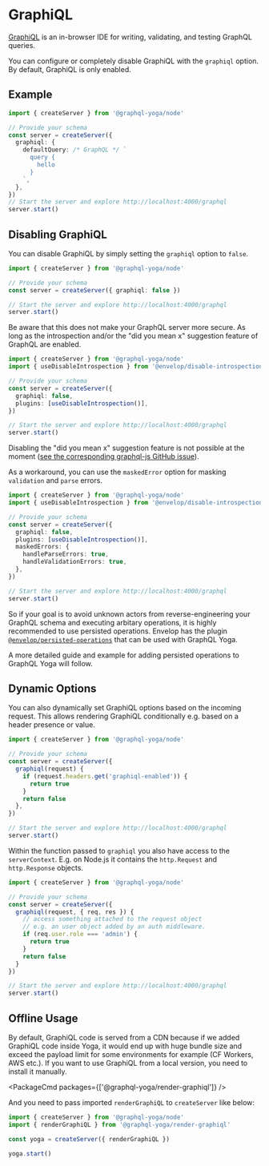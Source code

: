 
# GraphiQL

[GraphiQL](https://github.com/graphql/graphiql) is an in-browser IDE for writing, validating, and testing GraphQL queries.

You can configure or completely disable GraphiQL with the `graphiql` option.
By default, GraphiQL is only enabled.

## Example

```ts
import { createServer } from '@graphql-yoga/node'

// Provide your schema
const server = createServer({
  graphiql: {
    defaultQuery: /* GraphQL */ `
      query {
        hello
      }
    `,
  },
})
// Start the server and explore http://localhost:4000/graphql
server.start()
```

## Disabling GraphiQL

You can disable GraphiQL by simply setting the `graphiql` option to `false`.

```ts
import { createServer } from '@graphql-yoga/node'

// Provide your schema
const server = createServer({ graphiql: false })

// Start the server and explore http://localhost:4000/graphql
server.start()
```

<Callout type="warning" emoji='⚠️'>
  Be aware that this does not make your GraphQL server more secure. As long as
  the introspection and/or the "did you mean x" suggestion feature of GraphQL
  are enabled.
</Callout>

```ts
import { createServer } from '@graphql-yoga/node'
import { useDisableIntrospection } from '@envelop/disable-introspection'

// Provide your schema
const server = createServer({
  graphiql: false,
  plugins: [useDisableIntrospection()],
})

// Start the server and explore http://localhost:4000/graphql
server.start()
```

Disabling the "did you mean x" suggestion feature is not possible at the moment ([see the corresponding graphql-js GitHub issue](https://github.com/graphql/graphql-js/issues/2247)).

As a workaround, you can use the `maskedError` option for masking `validation` and `parse` errors.

```ts
import { createServer } from '@graphql-yoga/node'
import { useDisableIntrospection } from '@envelop/disable-introspection'

// Provide your schema
const server = createServer({
  graphiql: false,
  plugins: [useDisableIntrospection()],
  maskedErrors: {
    handleParseErrors: true,
    handleValidationErrors: true,
  },
})

// Start the server and explore http://localhost:4000/graphql
server.start()
```

So if your goal is to avoid unknown actors from reverse-engineering your GraphQL schema and executing arbitary operations, it is highly recommended to use persisted operations.
Envelop has the plugin [`@envelop/persisted-operations`](https://www.npmjs.com/package/@envelop/persisted-operations) that can be used with GraphQL Yoga.

A more detailed guide and example for adding persisted operations to GraphQL Yoga will follow.

## Dynamic Options

You can also dynamically set GraphiQL options based on the incoming request.
This allows rendering GraphiQL conditionally e.g. based on a header presence or value.

```ts
import { createServer } from '@graphql-yoga/node'

// Provide your schema
const server = createServer({
  graphiql(request) {
    if (request.headers.get('graphiql-enabled')) {
      return true
    }
    return false
  },
})

// Start the server and explore http://localhost:4000/graphql
server.start()
```

Within the function passed to `graphiql` you also have access to the `serverContext`.
E.g. on Node.js it contains the `http.Request` and `http.Response` objects.

```ts
import { createServer } from '@graphql-yoga/node'

// Provide your schema
const server = createServer({
  graphiql(request, { req, res }) {
    // access something attached to the request object
    // e.g. an user object added by an auth middleware.
    if (req.user.role === 'admin') {
      return true
    }
    return false
  }
})

// Start the server and explore http://localhost:4000/graphql
server.start()
```

## Offline Usage

By default, GraphiQL code is served from a CDN because if we added GraphiQL code inside Yoga, it would end up with huge bundle size and exceed the payload limit for some environments for example (CF Workers, AWS etc.).
If you want to use GraphiQL from a local version, you need to install it manually.

<PackageCmd packages={['@graphql-yoga/render-graphiql']} />

And you need to pass imported `renderGraphiQL` to `createServer` like below:

```ts
import { createServer } from '@graphql-yoga/node'
import { renderGraphiQL } from '@graphql-yoga/render-graphiql'

const yoga = createServer({ renderGraphiQL })

yoga.start()
```
